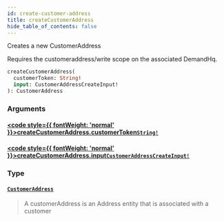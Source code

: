 ```yaml
---
id: create-customer-address
title: createCustomerAddress
hide_table_of_contents: false
---
```








Creates a new CustomerAddress

Requires the customeraddress/write scope on the associated DemandHq.

```graphql
createCustomerAddress(
  customerToken: String!
  input: CustomerAddressCreateInput!
): CustomerAddress
```


### Arguments

#### [<code style={{ fontWeight: 'normal' }}>createCustomerAddress.<b>customerToken</b></code>](#)<Bullet />[`String!`](/demand/api/graphql-storefront/reference/scalars/string) <Badge class="secondary" text="non-null"/> <Badge class="secondary" text="scalar"/>
> 
> 

#### [<code style={{ fontWeight: 'normal' }}>createCustomerAddress.<b>input</b></code>](#)<Bullet />[`CustomerAddressCreateInput!`](/demand/api/graphql-storefront/reference/inputs/customer-address-create-input) <Badge class="secondary" text="non-null"/> <Badge class="secondary" text="input"/>
> 
> 

### Type

#### [`CustomerAddress`](/demand/api/graphql-storefront/reference/objects/customer-address) <Badge class="secondary" text="object"/>
> A customerAddress is an Address entity that is associated with a customer
> 





